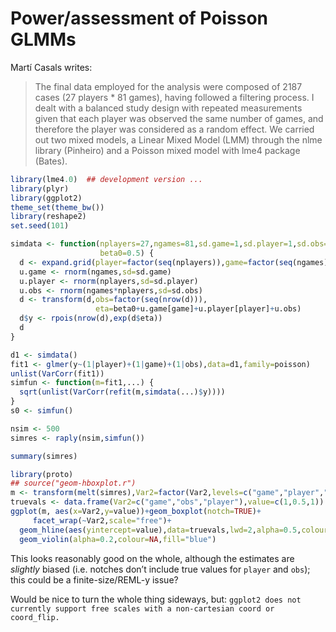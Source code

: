 Power/assessment of Poisson GLMMs
========================================================

Martí Casals writes:

> The final data employed for the analysis were composed of 2187 cases (27
> players * 81 games), having followed a filtering process. I dealt with a
> balanced study design with repeated measurements given that each player was
> observed the same number of games, and therefore the player was considered
> as a random effect. We carried out two mixed models, a Linear Mixed Model
> (LMM) through the nlme library (Pinheiro) and a Poisson mixed model with
> lme4 package (Bates).

```r
library(lme4.0)  ## development version ...
library(plyr)
library(ggplot2)
theme_set(theme_bw())
library(reshape2)
set.seed(101)
```

```r
simdata <- function(nplayers=27,ngames=81,sd.game=1,sd.player=1,sd.obs=0.5,
                    beta0=0.5) {
  d <- expand.grid(player=factor(seq(nplayers)),game=factor(seq(ngames)))
  u.game <- rnorm(ngames,sd=sd.game)
  u.player <- rnorm(nplayers,sd=sd.player)
  u.obs <- rnorm(ngames*nplayers,sd=sd.obs)
  d <- transform(d,obs=factor(seq(nrow(d))),
                   eta=beta0+u.game[game]+u.player[player]+u.obs)
  d$y <- rpois(nrow(d),exp(d$eta))
  d
}
```

```r
d1 <- simdata()
fit1 <- glmer(y~(1|player)+(1|game)+(1|obs),data=d1,family=poisson)
unlist(VarCorr(fit1))
simfun <- function(m=fit1,...) {
  sqrt(unlist(VarCorr(refit(m,simdata(...)$y))))
}
s0 <- simfun()
```

```r
nsim <- 500
simres <- raply(nsim,simfun()) 
```

```r
summary(simres)
```

```r
library(proto)
## source("geom-hboxplot.r")
m <- transform(melt(simres),Var2=factor(Var2,levels=c("game","player","obs")))
truevals <- data.frame(Var2=c("game","obs","player"),value=c(1,0.5,1))
ggplot(m, aes(x=Var2,y=value))+geom_boxplot(notch=TRUE)+
     facet_wrap(~Var2,scale="free")+
  geom_hline(aes(yintercept=value),data=truevals,lwd=2,alpha=0.5,colour="red")+
  geom_violin(alpha=0.2,colour=NA,fill="blue")
```

This looks reasonably good on the whole, although the estimates are *slightly* biased (i.e. notches don't include true values for `player` and `obs`); this could
be a finite-size/REML-y issue?

Would be nice to turn the whole thing sideways, but: `ggplot2 does not currently support free scales with a non-cartesian coord or coord_flip.`